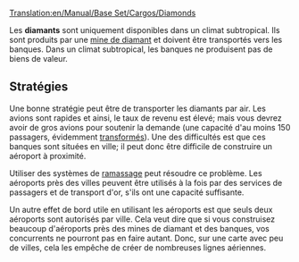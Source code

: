 [[Translation:en/Manual/Base Set/Cargos/Diamonds]]

{{fr/Manual/Base Set/Cargos/Cargaison|nom=Diamants
|image=en/Manual/Base Set/Cargos/Diamonds.png
|produit=[[fr/Manual/Base Set/Industries/Mine de diamant|Mine de diamants]]
|accepté=[[fr/Manual/Base Set/Industries/Banque|Banque]]
}}

Les '''diamants''' sont uniquement disponibles dans un climat subtropical. Ils sont produits par une [[fr/Manual/Base Set/Industries/Mine de diamant|mine de diamant]] et doivent être transportés vers les banques. Dans un climat subtropical, les banques ne produisent pas de biens de valeur.

== Stratégies ==
Une bonne stratégie peut être de transporter les diamants par air. Les avions sont rapides et ainsi, le taux de revenu est élevé; mais vous devrez avoir de gros avions pour soutenir la demande (une capacité d'au moins 150 passagers, évidemment [[fr/Manual/Transformation|transformés]]). Une des difficultés est que ces banques sont situées en ville; il peut donc être difficile de construire un aéroport à proximité.

Utiliser des systèmes de [[fr/Ramassage|ramassage]] peut résoudre ce problème. Les aéroports près des villes peuvent être utilisés à la fois par des services de passagers et de transport d'or, s'ils ont une capacité suffisante.

Un autre effet de bord utile en utilisant les aéroports est que seuls deux aéroports sont autorisés par ville. Cela veut dire que si vous construisez beaucoup d'aéroports près des mines de diamant et des banques, vos concurrents ne pourront pas en faire autant. Donc, sur une carte avec peu de villes, cela les empêche de créer de nombreuses lignes aériennes.